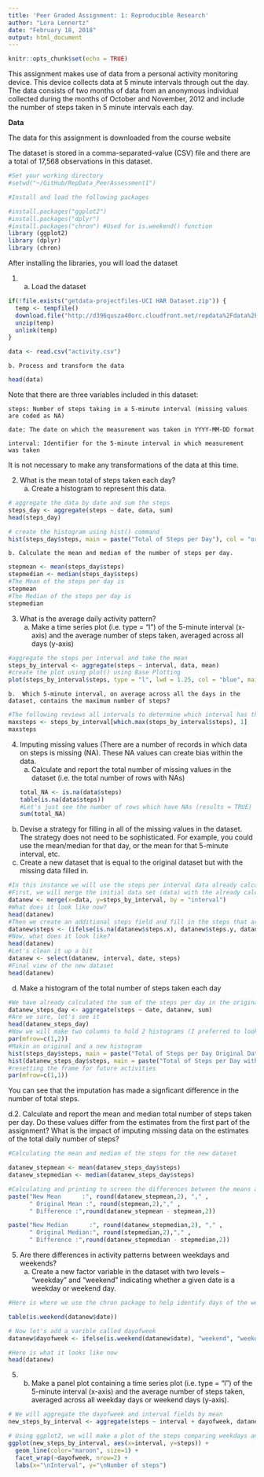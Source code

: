 ---
title: 'Peer Graded Assignment: 1: Reproducible Research'
author: "Lora Lennertz"
date: "February 18, 2018"
output: html_document
---
```{r setup, include=FALSE}
knitr::opts_chunk$set(echo = TRUE)
```
This assignment makes use of data from a personal activity monitoring device. This device collects data at 5 minute intervals through out the day. The data consists of two months of data from an anonymous individual collected during the months of October and November, 2012 and include the number of steps taken in 5 minute intervals each day.

<b>Data</b>

The data for this assignment is downloaded from the course website

 


The dataset is stored in a comma-separated-value (CSV) file and there are a total of 17,568 observations in this dataset.

```{r}
#Set your working directory
#setwd("~/GitHub/RepData_PeerAssessment1")

#Install and load the following packages

#install.packages("ggplot2")
#install.packages("dplyr")
#install.packages("chron") #Used for is.weekend() function
library (ggplot2)
library (dplyr)
library (chron)
```
After installing the libraries, you will load the dataset 

1.  a. Load the dataset

```{r}
if(!file.exists("getdata-projectfiles-UCI HAR Dataset.zip")) {
  temp <- tempfile()
  download.file("http://d396qusza40orc.cloudfront.net/repdata%2Fdata%2Factivity.zip",temp)
  unzip(temp)
  unlink(temp)
}

data <- read.csv("activity.csv")

```
    b. Process and transform the data
  ```{r}
head(data)
```
Note that there are three variables included in this dataset:

    steps: Number of steps taking in a 5-minute interval (missing values are coded as NA)

    date: The date on which the measurement was taken in YYYY-MM-DD format

    interval: Identifier for the 5-minute interval in which measurement was taken
    
It is not necessary to make any transformations of the data at this time.

2. What is the mean total of steps taken each day? 
    a. Create a histogram to represent this data.

``` {r}
# aggregate the data by date and sum the steps
steps_day <- aggregate(steps ~ date, data, sum)
head(steps_day)

# create the histogram using hist() command
hist(steps_day$steps, main = paste("Total of Steps per Day"), col = "orange", xlab = "Steps", ylab = "Frequency")

```
    b. Calculate the mean and median of the number of steps per day.

```{r}
stepmean <- mean(steps_day$steps)
stepmedian <- median(steps_day$steps)
#The Mean of the steps per day is
stepmean
#The Median of the steps per day is
stepmedian
```

3. What is the average daily activity pattern? 
    a. Make a time series plot (i.e. type = "l") of the 5-minute interval (x-axis) and the average number of steps taken, averaged across all days (y-axis)

```{r}
#aggregate the steps per interval and take the mean
steps_by_interval <- aggregate(steps ~ interval, data, mean)
#create the plot using plot() using Base Plotting
plot(steps_by_interval$steps, type = "l", lwd = 1.25, col = "blue", main = "Average Number of Steps per Day by Interval", xlab = "Number of Steps", ylab = "Interval" )

```
    b.  Which 5-minute interval, on average across all the days in the dataset, contains the maximum number of steps?

```{r}
#The following reviews all intervals to determine which interval has the most steps
maxsteps <- steps_by_interval[which.max(steps_by_interval$steps), 1]
maxsteps
```

4.  Imputing missing values (There are a number of records in which data on steps is missing (NA).  These NA values can create bias within the data.
    a.  Calculate and report the total number of missing values in the dataset (i.e. the total number of rows with NAs)
```{r}
total_NA <- is.na(data$steps) 
table(is.na(data$steps))
#Let's just see the number of rows which have NAs (results = TRUE)
sum(total_NA)
```
  b.  Devise a strategy for filling in all of the missing values in the dataset. The strategy does not need to be sophisticated. For example, you could use the       mean/median for that day, or the mean for that 5-minute interval, etc.
  c.  Create a new dataset that is equal to the original dataset but with the missing data filled in.
```{r} 
#In this instance we will use the steps per interval data already calculated to fill in the gaps in the dataset
#First, we will merge the initial data set (data) with the already calculated the total steps per interval, creating a new dataset datanew
datanew <- merge(x=data, y=steps_by_interval, by = "interval")
#What does it look like now?
head(datanew)
#Then we create an additional steps field and fill in the steps that are missing with the calculated average
datanew$steps <- (ifelse(is.na(datanew$steps.x), datanew$steps.y, datanew$steps.x))
#Now, what does it look like?
head(datanew)
#Let's clean it up a bit
datanew <- select(datanew, interval, date, steps)
#Final view of the new dataset
head(datanew)
```
  d.  Make a histogram of the total number of steps taken each day 
  
```{r}
#We have already calculated the sum of the steps per day in the original set, so we will repeat the process with the new dataset.
datanew_steps_day <- aggregate(steps ~ date, datanew, sum)
#Are we sure, let's see it
head(datanew_steps_day)
#Now we will make two columns to hold 2 histograms (I preferred to look at two separate histograms)
par(mfrow=c(1,2))
#Makin an original and a new histogram
hist(steps_day$steps, main = paste("Total of Steps per Day Original Data"), cex.main = 0.75,  ylim = c(0,35), col = "green", xlab = "Steps", ylab = "Frequency")
hist(datanew_steps_day$steps, main = paste("Total of Steps per Day with Imputation"), cex.main = 0.75, ylim = c(0,35), col = "red", xlab = "Steps", ylab = "Frequency")
#resetting the frame for future activities
par(mfrow=c(1,1))
```
You can see that the imputation has made a signficant difference in the number of total steps.

  d.2. Calculate and report the mean and median total number of steps taken per day. Do these values differ from the estimates from the first part of the assignment? What is the impact of imputing missing data on the estimates of the total daily number of steps?
```{r}
#Calculating the mean and median of the steps for the new dataset

datanew_stepmean <- mean(datanew_steps_day$steps)
datanew_stepmedian <- median(datanew_steps_day$steps)

#Calculating and printing to screen the differences between the means and medians of both datasets
paste("New Mean      :", round(datanew_stepmean,2), "," ,  
      " Original Mean :", round(stepmean,2),"," , 
      " Difference :",round(datanew_stepmean - stepmean,2))

paste("New Median      :", round(datanew_stepmedian,2), "," ,  
      " Original Median:", round(stepmedian,2),"," , 
      " Difference :",round(datanew_stepmedian - stepmedian,2))
```

5.  Are there differences in activity patterns between weekdays and weekends?
    a. Create a new factor variable in the dataset with two levels -- "weekday" and "weekend" indicating whether a given date is a weekday or weekend day.

```{r}
#Here is where we use the chron package to help identify days of the week as weekend or weekday

table(is.weekend(datanew$date))

# Now let's add a varible called dayofweek
datanew$dayofweek <- ifelse(is.weekend(datanew$date), "weekend", "weekday")

#Here is what it looks like now
head(datanew)
```
5.  b. Make a panel plot containing a time series plot (i.e. type = "l") of the 5-minute interval (x-axis) and the average number of steps taken, averaged across all weekday days or weekend days (y-axis). 

```{r} 
# We will aggregate the dayofweek and interval fields by mean
new_steps_by_interval <- aggregate(steps ~ interval + dayofweek, datanew, mean)

# Using ggplot2, we will make a plot of the steps comparing weekdays and weekends
ggplot(new_steps_by_interval, aes(x=interval, y=steps)) + 
  geom_line(color="maroon", size=1) + 
  facet_wrap(~dayofweek, nrow=2) +
  labs(x="\nInterval", y="\nNumber of steps")

``` 


